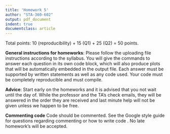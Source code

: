```yaml
---
title: 'Homework 5'
author: "STA-360-602"
output: pdf_document
indent: true
documentclass: article
---
```


Total points: 10 (reproducibility) + 15 (Q1) + 25 (Q2) = 50 points.\

**General instructions for homeworks**: Please follow the uploading file instructions according to the syllabus. You will give the commands to answer each question in its own code block, which will also produce plots that will be automatically embedded in the output file. Each answer must be supported by written statements as well as any code used. Your code must be completely reproducible and must compile. 

**Advice**: Start early on the homeworks and it is advised that you not wait until the day of. While the professor and the TA's check emails, they will be answered in the order they are received and last minute help will not be given unless we happen to be free.  

**Commenting code**
Code should be commented. See the Google style guide for questions regarding commenting or how to write 
code \url{https://google.github.io/styleguide/Rguide.xml}. No late homework's will be accepted.

\begin{enumerate}
\item (15 points, 5 points each) Hoff, 3.12 (Jeffrey's prior).

Jeffrey's (1961) suggested a default rule for generating a prior distribution of a parameter $\theta$ in a sampling model $p(y \mid \theta).$ Jeffreys' prior is given by 
$$p_J(\theta) \propto \sqrt{I(\theta)},$$
where $$I(\theta) = - E\left[
\frac{\partial^2 \log p(Y \mid \theta)}{\partial \theta^2}
\mid \theta \right]
$$ is the Fisher information. 
\begin{enumerate}
\item Let $Y \sim \text{Binomial}(n,\theta).$ Show that $p_J(\theta) \propto Beta(1/2,1/2).$
\item Re-parameterize the model in part a such that $\psi= \log[\theta/(1-\theta)].$ This implies that $p(y \mid \psi) = 
{n \choose y} e^{\psi y} (1 + e^{\psi})^{-n}.$ Show that 
$$p_J(\psi) \propto \frac{n^{1/2}e^{\psi/2}}{1+ e^{\psi}} \propto \frac{e^{\psi/2}}{1+ e^{\psi}}.$$
\item Take the prior distribution from (a) and apply the change of variables formula from exercise 3.10 (see Homework 4) to obtain the induced prior density on $\psi.$ This density should be the same as the one derived in part b) of this exercise. This consistency under re-parametrization is the defining characteristic of Jeffereys' prior. 
\end{enumerate}
  
\item Lab component (25 points total) Please refer to lab 5 and complete tasks 4---5.
\begin{enumerate}
\item (10 points) Task 4
\item (15 points) Task 5
\end{enumerate}
\end{enumerate}

\textbf{You can refer to class notes to help you check your answers. See Module 5, slides 44 - 51}